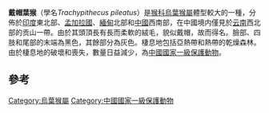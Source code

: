 {{Speciesbox
| image = Trachypithecus pileatus.JPG
| status = EN
| status_system = iucn2.3
| status_ref = <ref name=iucn>{{IUCN2006 | assessors = Eudey, A. & Members of the Primate Specialist Group | year = 2000 | id = 22041 | title = Trachypithecus pileatus | downloaded = [[2007-07-29|2007-07-29]]}}</ref>
| taxon= Trachypithecus pileatus
| authority = (Blyth, 1843)
}}

'''戴帽葉猴'''（學名''Trachypithecus pileatus''）是[[猴科|猴科]][[烏葉猴屬|烏葉猴屬]]體型較大的一種，分佈於[[印度|印度]]東北部、[[孟加拉國|孟加拉國]]、[[緬甸|緬甸]]北部和[[中國|中國]]西南部，在中國境内僅見於[[云南|云南]]西北部的贡山一帶。由於其頭頂長有長而柔軟的絨毛，貌似戴帽，故而得名。臉部、四肢和尾部的末端為黑色，其餘部分為灰色。棲息地包括亞熱帶和熱帶的乾燥森林。由於棲息地的破壞和喪失，數量日益減少，為[[中國國家一級保護動物|中國國家一級保護動物]]。

==參考==
{{reflist}}
{{Taxonbar|from=Q205700}}

[[Category:烏葉猴屬|Category:烏葉猴屬]]
[[Category:中國國家一級保護動物|Category:中國國家一級保護動物]]